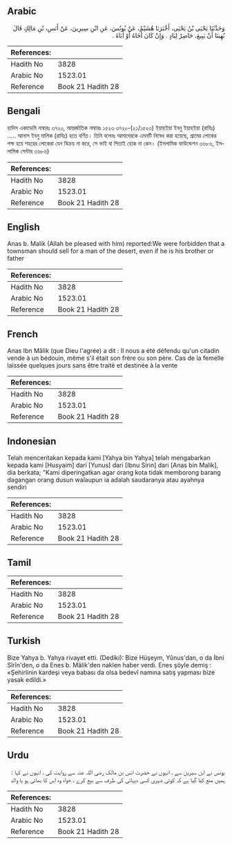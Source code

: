 ## Arabic


<div dir="rtl" lang="ar" style={{fontSize:'larger',backgroundColor:'#f8f9fa',padding:20}}>
وَحَدَّثَنَا يَحْيَى بْنُ يَحْيَى، أَخْبَرَنَا هُشَيْمٌ، عَنْ يُونُسَ، عَنِ ابْنِ سِيرِينَ، عَنْ أَنَسِ، بْنِ مَالِكٍ قَالَ نُهِينَا أَنْ يَبِيعَ، حَاضِرٌ لِبَادٍ ‏.‏ وَإِنْ كَانَ أَخَاهُ أَوْ أَبَاهُ ‏.‏
</div>
<div style={{backgroundColor:'#f8f9fa',padding:20, marginBottom: 10}}><table> <thead> <tr> <th>References:</th> <th></th> </tr> </thead> <tbody><tr><td>Hadith No</td><td>3828</td></tr><tr><td>Arabic No</td><td>1523.01</td></tr><tr><td>Reference</td><td>Book 21 Hadith 28</td></tr></tbody></table></div>

## Bengali


<div dir="ltr" lang="bn" style={{fontSize:'larger',backgroundColor:'#f8f9fa',padding:20}}>
হাদিস একাডেমি নাম্বারঃ ৩৭২০, আন্তর্জাতিক নাম্বারঃ ১৫২৩ ৩৭২০-(২১/১৫২৩) ইয়াহইয়া ইবনু ইয়াহইয়া (রাযিঃ) ..... আনাস ইবনু মালিক (রাযিঃ) হতে বর্ণিত। তিনি বলেনঃ আমাদেরকে এমনটি নিষেধ করা হয়েছে, গ্রামের লোকের পক্ষ হয়ে শহরের লোকেরা যেন বিক্রয় না করে, সে ভাই বা পিতাই হোক না কেন। (ইসলামিক ফাউন্ডেশন ৩৬৮৬, ইসলামিক সেন্টার ৩৬৮৬)
</div>
<div style={{backgroundColor:'#f8f9fa',padding:20, marginBottom: 10}}><table> <thead> <tr> <th>References:</th> <th></th> </tr> </thead> <tbody><tr><td>Hadith No</td><td>3828</td></tr><tr><td>Arabic No</td><td>1523.01</td></tr><tr><td>Reference</td><td>Book 21 Hadith 28</td></tr></tbody></table></div>

## English


<div dir="ltr" lang="en" style={{fontSize:'larger',backgroundColor:'#f8f9fa',padding:20}}>
Anas b. Malik (Allah be pleased with him) reported:We were forbidden that a townsman should sell for a man of the desert, even if he is his brother or father
</div>
<div style={{backgroundColor:'#f8f9fa',padding:20, marginBottom: 10}}><table> <thead> <tr> <th>References:</th> <th></th> </tr> </thead> <tbody><tr><td>Hadith No</td><td>3828</td></tr><tr><td>Arabic No</td><td>1523.01</td></tr><tr><td>Reference</td><td>Book 21 Hadith 28</td></tr></tbody></table></div>

## French


<div dir="ltr" lang="fr" style={{fontSize:'larger',backgroundColor:'#f8f9fa',padding:20}}>
Anas Ibn Mâlik (que Dieu l'agrée) a dit : Il nous a été défendu qu'un citadin vende à un bédouin, même s'il était son frère ou son père. Cas de la femelle laissée quelques jours sans être traité et destinée à la vente
</div>
<div style={{backgroundColor:'#f8f9fa',padding:20, marginBottom: 10}}><table> <thead> <tr> <th>References:</th> <th></th> </tr> </thead> <tbody><tr><td>Hadith No</td><td>3828</td></tr><tr><td>Arabic No</td><td>1523.01</td></tr><tr><td>Reference</td><td>Book 21 Hadith 28</td></tr></tbody></table></div>

## Indonesian


<div dir="ltr" lang="id" style={{fontSize:'larger',backgroundColor:'#f8f9fa',padding:20}}>
Telah menceritakan kepada kami [Yahya bin Yahya] telah mengabarkan kepada kami [Husyaim] dari [Yunus] dari [Ibnu Sirin] dari [Anas bin Malik], dia berkata; "Kami diperingatkan agar orang kota tidak memborong barang dagangan orang dusun walaupun ia adalah saudaranya atau ayahnya sendiri
</div>
<div style={{backgroundColor:'#f8f9fa',padding:20, marginBottom: 10}}><table> <thead> <tr> <th>References:</th> <th></th> </tr> </thead> <tbody><tr><td>Hadith No</td><td>3828</td></tr><tr><td>Arabic No</td><td>1523.01</td></tr><tr><td>Reference</td><td>Book 21 Hadith 28</td></tr></tbody></table></div>

## Tamil


<div dir="ltr" lang="ta" style={{fontSize:'larger',backgroundColor:'#f8f9fa',padding:20}}>

</div>
<div style={{backgroundColor:'#f8f9fa',padding:20, marginBottom: 10}}><table> <thead> <tr> <th>References:</th> <th></th> </tr> </thead> <tbody><tr><td>Hadith No</td><td>3828</td></tr><tr><td>Arabic No</td><td>1523.01</td></tr><tr><td>Reference</td><td>Book 21 Hadith 28</td></tr></tbody></table></div>

## Turkish


<div dir="ltr" lang="tr" style={{fontSize:'larger',backgroundColor:'#f8f9fa',padding:20}}>
Bize Yahya b. Yahya rivayet etti. (Dediki): Bize Hüşeym, Yûnus'dan, o da İbni Sîrîn'den, o da Enes b. Mâlik'den naklen haber verdi. Enes şöyle demiş : «Şehirlinin kardeşi veya babası da olsa bedevî namına satış yapması bize yasak edildi.»
</div>
<div style={{backgroundColor:'#f8f9fa',padding:20, marginBottom: 10}}><table> <thead> <tr> <th>References:</th> <th></th> </tr> </thead> <tbody><tr><td>Hadith No</td><td>3828</td></tr><tr><td>Arabic No</td><td>1523.01</td></tr><tr><td>Reference</td><td>Book 21 Hadith 28</td></tr></tbody></table></div>

## Urdu


<div dir="rtl" lang="ur" style={{fontSize:'larger',backgroundColor:'#f8f9fa',padding:20}}>
یونس نے ابن سیرین سے ، انہوں نے حضرت انس بن مالک رضی اللہ عنہ سے روایت کی ، انہوں نے کہا : ہمیں منع کیا گیا ہے کہ کوئی شہری کسی دیہاتی کی طرف سے بیع کرے ، خواہ وہ اس کا بھائی ہو یا والد
</div>
<div style={{backgroundColor:'#f8f9fa',padding:20, marginBottom: 10}}><table> <thead> <tr> <th>References:</th> <th></th> </tr> </thead> <tbody><tr><td>Hadith No</td><td>3828</td></tr><tr><td>Arabic No</td><td>1523.01</td></tr><tr><td>Reference</td><td>Book 21 Hadith 28</td></tr></tbody></table></div>